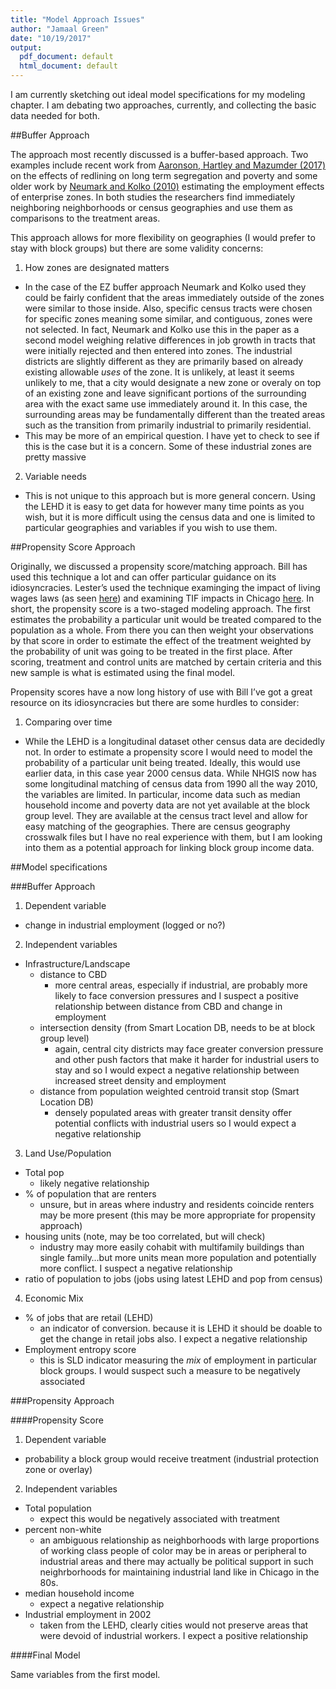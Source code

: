 ```yaml
---
title: "Model Approach Issues"
author: "Jamaal Green"
date: "10/19/2017"
output:
  pdf_document: default
  html_document: default
---
```


I am currently sketching out ideal model specifications for my modeling chapter. I am debating two approaches, currently, and collecting the basic data needed for both. 

##Buffer Approach

The approach most recently discussed is a buffer-based approach. Two examples include recent work from [Aaronson, Hartley and Mazumder (2017)](https://www.chicagofed.org/publications/working-papers/2017/wp2017-12) on the effects of redlining on long term segregation and poverty and some older work by [Neumark and Kolko (2010)](http://economics-dev.ss.uci.edu/~dneumark/JUE%20EZs.pdf) estimating the employment effects of enterprise zones. In both studies the researchers find immediately neighboring neighborhoods or census geographies and use them as comparisons to the treatment areas.

This approach allows for more flexibility on geographies (I would prefer to stay with block groups) but there are some validity concerns:

1.  How zones are designated matters
  * In the case of the EZ buffer approach Neumark and Kolko used they could be fairly confident that the areas immediately outside of the zones were similar to those inside. Also, specific census tracts were chosen for specific zones meaning some similar, and contiguous, zones were not selected. In fact, Neumark and Kolko use this in the paper as a second model weighing relative differences in job growth in tracts that were initially rejected and then entered into zones. The industrial districts are slightly different as they are primarily based on already existing allowable *uses* of the zone. It is unlikely, at least it seems unlikely to me, that a city would designate a new zone or overaly on top of an existing zone and leave significant portions of the surrounding area with the exact same use immediately around it. In this case, the surrounding areas may be fundamentally different than the treated areas such as the transition from primarily industrial to primarily residential. 
  * This may be more of an empirical question. I have yet to check to see if this is the case but it is a concern. Some of these industrial zones are pretty massive
2.  Variable needs
  * This is not unique to this approach but is more general concern. Using the LEHD it is easy to get data for however many time points as you wish, but it is more difficult using the census data and one is limited to particular geographies and variables if you wish to use them. 
  
##Propensity Score Approach

Originally, we discussed a propensity score/matching approach. Bill has used this technique a lot and can offer particular guidance on its idiosyncracies. Lester's used the technique examinging the impact of living wages laws (as seen [here](http://journals.sagepub.com/doi/pdf/10.1177/0891242411409205)) and examining TIF impacts in Chicago [here](http://journals.sagepub.com/doi/full/10.1177/0042098013492228). In short, the propensity score is a two-staged modeling approach. The first estimates the probability a particular unit would be treated compared to the population as a whole. From there you can then weight your observations by that score in order to estimate the effect of the treatment weighted by the probability of unit was going to be treated in the first place. After scoring, treatment and control units are matched by certain criteria and this new sample is what is estimated using the final model. 

Propensity scores have a now long history of use with Bill I've got a great resource on its idiosyncracies but there are some hurdles to consider:

1.  Comparing over time 
  * While the LEHD is a longitudinal dataset other census data are decidedly not. In order to estimate a propensity score I would need to model the probability of a particular unit being treated. Ideally, this would use earlier data, in this case year 2000 census data. While NHGIS now has some longitudinal matching of census data from 1990 all the way 2010, the variables are limited. In particular, income data such as median household income and poverty data are not yet available at the block group level. They are available at the census tract level and allow for easy matching of the geographies. There are census geography crosswalk files but I have no real experience with them, but I am looking into them as a potential approach for linking block group income data.
  
##Model specifications

###Buffer Approach

1.  Dependent variable
  * change in industrial employment (logged or no?)
2.  Independent variables
  * Infrastructure/Landscape
    - distance to CBD
      - more central areas, especially if industrial, are probably more likely to face conversion pressures and I suspect a positive relationship between distance from CBD and change in employment
    - intersection density (from Smart Location DB, needs to be at block group level)
      - again, central city districts may face greater conversion pressure and other push factors that make it harder for industrial users to stay and so I would expect a negative relationship between increased street density and employment
    - distance from population weighted centroid transit stop (Smart Location DB)
      - densely populated areas with greater transit density offer potential conflicts with industrial users so I would expect a negative relationship
3.  Land Use/Population
  * Total pop
    - likely negative relationship
  * % of population that are renters
    - unsure, but in areas where industry and residents coincide renters may be more present (this may be more appropriate for propensity approach)
  * housing units (note, may be too correlated, but will check)
    - industry may more easily cohabit with multifamily buildings than single family...but more units mean more population and potentially more conflict. I suspect a negative relationship
  * ratio of population to jobs (jobs using latest LEHD and pop from census)
4.  Economic Mix
  * % of jobs that are retail (LEHD)
    - an indicator of conversion. because it is LEHD it should be doable to get the change in retail jobs also. I expect a negative relationship
  * Employment entropy score
    - this is SLD indicator measuring the *mix* of employment in particular block groups. I would suspect such a measure to be negatively associated
    
###Propensity Approach

####Propensity Score

1.  Dependent variable
  * probability a block group would receive treatment (industrial protection zone or overlay)
2.  Independent variables
  * Total population
    - expect this would be negatively associated with treatment
  * percent non-white
    - an ambiguous relationship as neighborhoods with large proportions of working class people of color may be in areas or peripheral to industrial areas and there may actually be political support in such neighrborhoods for maintaining industrial land like in Chicago in the 80s.
  * median household income
    - expect a negative relationship
  * Industrial employment in 2002
    - taken from the LEHD, clearly cities would not preserve areas that were devoid of industrial workers. I expect a positive relationship

####Final Model

Same variables from the first model.